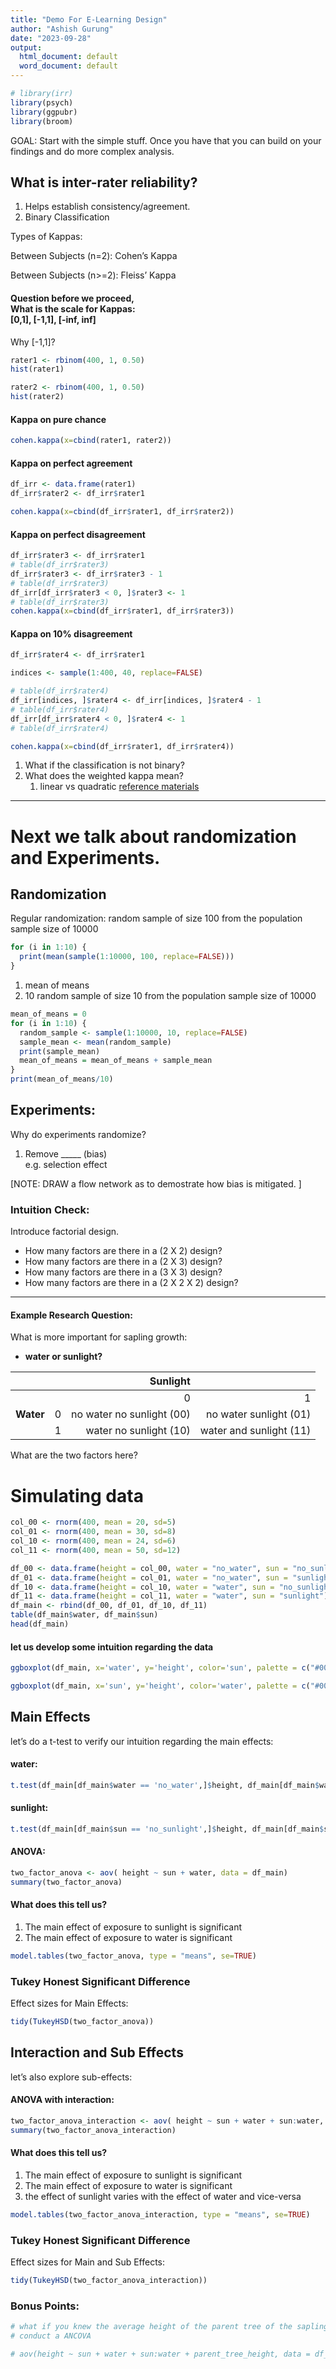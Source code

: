 ```yaml
---
title: "Demo For E-Learning Design"
author: "Ashish Gurung"
date: "2023-09-28"
output:
  html_document: default
  word_document: default
---
```


```r
# library(irr)
library(psych)
library(ggpubr)
library(broom)
```

GOAL: Start with the simple stuff. Once you have that you can build on your findings and do more complex analysis.

## What is inter-rater reliability? 
1. Helps establish consistency/agreement.
2. Binary Classification

Types of Kappas:

Between Subjects (n=2): Cohen's Kappa

Between Subjects (n>=2): Fleiss' Kappa


#### Question before we proceed, <br/> What is the scale for Kappas: <br/> [0,1], [-1,1], [-inf, inf]

Why [-1,1]?



```r
rater1 <- rbinom(400, 1, 0.50)
hist(rater1)
```

```r
rater2 <- rbinom(400, 1, 0.50)
hist(rater2)
```

#### Kappa on pure chance
```r
cohen.kappa(x=cbind(rater1, rater2))
```


#### Kappa on perfect agreement
```r
df_irr <- data.frame(rater1)
df_irr$rater2 <- df_irr$rater1

cohen.kappa(x=cbind(df_irr$rater1, df_irr$rater2))
```


#### Kappa on perfect disagreement
```r
df_irr$rater3 <- df_irr$rater1
# table(df_irr$rater3)
df_irr$rater3 <- df_irr$rater3 - 1
# table(df_irr$rater3)
df_irr[df_irr$rater3 < 0, ]$rater3 <- 1
# table(df_irr$rater3)
cohen.kappa(x=cbind(df_irr$rater1, df_irr$rater3))
```


#### Kappa on 10% disagreement
```r
df_irr$rater4 <- df_irr$rater1

indices <- sample(1:400, 40, replace=FALSE)

# table(df_irr$rater4)
df_irr[indices, ]$rater4 <- df_irr[indices, ]$rater4 - 1
# table(df_irr$rater4)
df_irr[df_irr$rater4 < 0, ]$rater4 <- 1
# table(df_irr$rater4)

cohen.kappa(x=cbind(df_irr$rater1, df_irr$rater4))
```

1. What if the classification is not binary?
2. What does the weighted kappa mean?
    1. linear vs quadratic [reference materials](https://scikit-learn.org/stable/modules/generated/sklearn.metrics.cohen_kappa_score.html)
  
-----------------------------------

#  Next we talk about randomization and Experiments.


## Randomization

Regular randomization: random sample of size 100 from the population sample size of 10000
```r
for (i in 1:10) {
  print(mean(sample(1:10000, 100, replace=FALSE)))
}
```

1. mean of means
2. 10 random sample of size 10 from the population sample size of 10000
```r
mean_of_means = 0
for (i in 1:10) {
  random_sample <- sample(1:10000, 10, replace=FALSE)
  sample_mean <- mean(random_sample)
  print(sample_mean)
  mean_of_means = mean_of_means + sample_mean
}
print(mean_of_means/10)
```


## Experiments:

Why do experiments randomize?

1. Remove _____ (bias) <br/> e.g. selection effect

[NOTE: DRAW a flow network as to demostrate how bias is mitigated. ]


### Intuition Check:

Introduce factorial design.

- How many factors are there in a (2 X 2) design?
- How many factors are there in a (2 X 3) design?
- How many factors are there in a (3 X 3) design?
- How many factors are there in a (2 X 2 X 2) design?

-----


#### Example Research Question:

What is more important for sapling growth: 

- **water or sunlight?**
  
  
|       |   |                  Sunlight |                         |
|-------|---|--------------------------:|------------------------:|
|       |   |             0             |            1            |
| **Water** | 0 | no water no sunlight (00) |  no water sunlight (01) |
|       | 1 |   water no sunlight (10)  | water and sunlight (11) |


What are the two factors here?

# Simulating data

```r
col_00 <- rnorm(400, mean = 20, sd=5)
col_01 <- rnorm(400, mean = 30, sd=8)
col_10 <- rnorm(400, mean = 24, sd=6)
col_11 <- rnorm(400, mean = 50, sd=12)

df_00 <- data.frame(height = col_00, water = "no_water", sun = "no_sunlight")
df_01 <- data.frame(height = col_01, water = "no_water", sun = "sunlight")
df_10 <- data.frame(height = col_10, water = "water", sun = "no_sunlight")
df_11 <- data.frame(height = col_11, water = "water", sun = "sunlight")
df_main <- rbind(df_00, df_01, df_10, df_11)
table(df_main$water, df_main$sun)
head(df_main)

```

#### let us develop some intuition regarding the data

```r
ggboxplot(df_main, x='water', y='height', color='sun', palette = c("#00AFBB", "#E7B800"))
```

```r
ggboxplot(df_main, x='sun', y='height', color='water', palette = c("#00AFBB", "#E7B800"))
```

## Main Effects
let's do a t-test to verify our intuition regarding the main effects:

#### water:
```r
t.test(df_main[df_main$water == 'no_water',]$height, df_main[df_main$water == 'water',]$height, alternative = "two.sided", var.equal = FALSE)
```

#### sunlight:
```r
t.test(df_main[df_main$sun == 'no_sunlight',]$height, df_main[df_main$sun == 'sunlight',]$height, alternative = "two.sided", var.equal = FALSE)
```

#### ANOVA:
```r
two_factor_anova <- aov( height ~ sun + water, data = df_main)
summary(two_factor_anova)
```

#### What does this tell us?

1. The main effect of exposure to sunlight is significant 
2. The main effect of exposure to water is significant  


```r
model.tables(two_factor_anova, type = "means", se=TRUE)
```

### Tukey Honest Significant Difference

Effect sizes for Main Effects:
```r
tidy(TukeyHSD(two_factor_anova))
```

## Interaction and Sub Effects

let's also explore sub-effects:

#### ANOVA with interaction:
```r
two_factor_anova_interaction <- aov( height ~ sun + water + sun:water, data = df_main)
summary(two_factor_anova_interaction)
```

#### What does this tell us?
1. The main effect of exposure to sunlight is significant 
2. The main effect of exposure to water is significant 
3. the effect of sunlight varies with the effect of water and vice-versa

```r
model.tables(two_factor_anova_interaction, type = "means", se=TRUE)
```


### Tukey Honest Significant Difference

Effect sizes for Main and Sub Effects:
```r
tidy(TukeyHSD(two_factor_anova_interaction))
```

### Bonus Points:
```r
# what if you knew the average height of the parent tree of the sapling
# conduct a ANCOVA

# aov(height ~ sun + water + sun:water + parent_tree_height, data = df_main)
```

